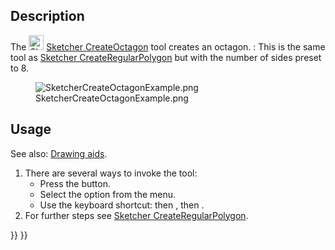 <languages/>

{{Docnav
|[[Sketcher_CreateHeptagon|Heptagon]]
|[[Sketcher_CreateRegularPolygon|Polygon]]
|[[Sketcher_Workbench|Sketcher]]
|IconL=Sketcher_CreateHeptagon.svg
|IconR=Sketcher_CreateRegularPolygon.png
|IconC=Workbench_Sketcher.svg
}}

<div class="mw-translate-fuzzy">
{{GuiCommand/es|Name=Sketcher CreateOctagon|Name/es=Sketcher CreateOctagon|Workbenches=[[Sketcher Workbench/es|Sketcher]]|MenuLocation=Sketch → Sketcher geometries → Create octagon|Shortcut=|SeeAlso=}}
</div>

==Description==

The [[Image:Sketcher_CreateOctagon.svg|24px]] [[Sketcher_CreateOctagon|Sketcher CreateOctagon]] tool creates an octagon. {{Version|1.0}}: This is the same tool as [[Sketcher_CreateRegularPolygon|Sketcher CreateRegularPolygon]] but with the number of sides preset to 8.

[[Image:SketcherCreateOctagonExample.png‎]]

== Usage ==

See also: [[Sketcher_Workbench#Drawing_aids|Drawing aids]].

# There are several ways to invoke the tool:
#* Press the {{Button|[[Image:Sketcher_CreateOctagon.svg|16px]] [[Sketcher_CreateOctagon|Octagon]]}} button.
#* Select the {{MenuCommand|Sketch → Geometries → [[Image:Sketcher_CreateOctagon.svg|16px]] Octagon}} option from the menu.
#* Use the keyboard shortcut: {{KEY|G}} then {{KEY|P}}, then {{KEY|8}}.
# For further steps see [[Sketcher_CreateRegularPolygon#Usage|Sketcher CreateRegularPolygon]].


{{Docnav
|[[Sketcher_CreateHeptagon|Heptagon]]
|[[Sketcher_CreateRegularPolygon|Polygon]]
|[[Sketcher_Workbench|Sketcher]]
|IconL=Sketcher_CreateHeptagon.svg
|IconR=Sketcher_CreateRegularPolygon.png
|IconC=Workbench_Sketcher.svg
}}

{{Sketcher_Tools_navi{{#translation:}}}}
{{Userdocnavi{{#translation:}}}}